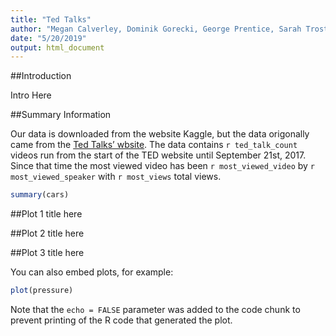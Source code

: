 ```yaml
---
title: "Ted Talks"
author: "Megan Calverley, Dominik Gorecki, George Prentice, Sarah Trostle"
date: "5/20/2019"
output: html_document
---
```

##Introduction

Intro Here

##Summary Information

Our data is downloaded from the website Kaggle, but the data origonally came from the [Ted Talks' wbsite](https://www.ted.com/talks). The data contains `r ted_talk_count` videos run from the start of the TED website until September 21st, 2017. Since that time the most viewed video has been `r most_viewed_video` by `r most_viewed_speaker` with `r most_views` total views.


```r
summary(cars)
```

##Plot 1 title here

##Plot 2 title here

##Plot 3 title here




You can also embed plots, for example:

```r
plot(pressure)
```

Note that the `echo = FALSE` parameter was added to the code chunk to prevent printing of the R code that generated the plot.

